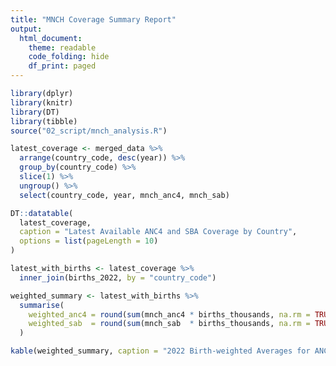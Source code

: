 ```yaml
---
title: "MNCH Coverage Summary Report"
output:
  html_document:
    theme: readable
    code_folding: hide
    df_print: paged
---
```



```r
library(dplyr)
library(knitr)
library(DT)
library(tibble)
source("02_script/mnch_analysis.R")

```

```r
latest_coverage <- merged_data %>%
  arrange(country_code, desc(year)) %>%
  group_by(country_code) %>%
  slice(1) %>%
  ungroup() %>%
  select(country_code, year, mnch_anc4, mnch_sab)

DT::datatable(
  latest_coverage,
  caption = "Latest Available ANC4 and SBA Coverage by Country",
  options = list(pageLength = 10)
)

```


```r
latest_with_births <- latest_coverage %>%
  inner_join(births_2022, by = "country_code")

weighted_summary <- latest_with_births %>%
  summarise(
    weighted_anc4 = round(sum(mnch_anc4 * births_thousands, na.rm = TRUE) / sum(births_thousands, na.rm = TRUE), 1),
    weighted_sab  = round(sum(mnch_sab  * births_thousands, na.rm = TRUE) / sum(births_thousands, na.rm = TRUE), 1)
  )

kable(weighted_summary, caption = "2022 Birth-weighted Averages for ANC4 and SBA")

```

